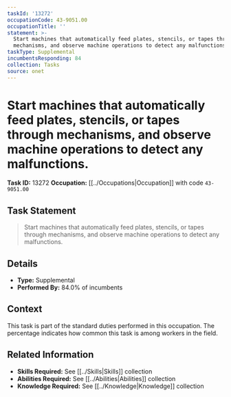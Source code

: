 ```yaml
---
taskId: '13272'
occupationCode: 43-9051.00
occupationTitle: ''
statement: >-
  Start machines that automatically feed plates, stencils, or tapes through
  mechanisms, and observe machine operations to detect any malfunctions.
taskType: Supplemental
incumbentsResponding: 84
collection: Tasks
source: onet
---
```

# Start machines that automatically feed plates, stencils, or tapes through mechanisms, and observe machine operations to detect any malfunctions.

**Task ID:** 13272
**Occupation:** [[../Occupations|Occupation]] with code `43-9051.00`

## Task Statement

> Start machines that automatically feed plates, stencils, or tapes through mechanisms, and observe machine operations to detect any malfunctions.

## Details

- **Type:** Supplemental
- **Performed By:** 84.0% of incumbents

## Context

This task is part of the standard duties performed in this occupation. The percentage indicates how common this task is among workers in the field.

## Related Information

- **Skills Required:** See [[../Skills|Skills]] collection
- **Abilities Required:** See [[../Abilities|Abilities]] collection
- **Knowledge Required:** See [[../Knowledge|Knowledge]] collection
